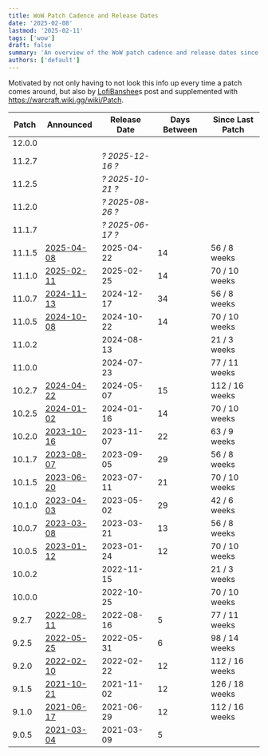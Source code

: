 ```yaml
---
title: WoW Patch Cadence and Release Dates
date: '2025-02-08'
lastmod: '2025-02-11'
tags: ['wow']
draft: false
summary: 'An overview of the WoW patch cadence and release dates since Shadowlands.'
authors: ['default']
---
```


Motivated by not only having to not look this info up every time a patch comes around, but also by [LofiBanshee](https://bsky.app/profile/lofibanshee.fyi/post/3lhnzeshfas2r)s post and supplemented with https://warcraft.wiki.gg/wiki/Patch.

| Patch  | Announced                                                                                                                          | Release Date     | Days Between | Since Last Patch |
| ------ | ---------------------------------------------------------------------------------------------------------------------------------- | ---------------- | ------------ | ---------------- |
| 12.0.0 |                                                                                                                                    |                  |              |                  |
| 11.2.7 |                                                                                                                                    | _? 2025-12-16 ?_ |              |                  |
| 11.2.5 |                                                                                                                                    | _? 2025-10-21 ?_ |              |                  |
| 11.2.0 |                                                                                                                                    | _? 2025-08-26 ?_ |              |                  |
| 11.1.7 |                                                                                                                                    | _? 2025-06-17 ?_ |              |                  |
| 11.1.5 | [2025-04-08](https://www.wowhead.com/news/patch-11-1-5-release-date-is-april-22nd-376279)                                          | 2025-04-22       | 14           | 56 / 8 weeks     |
| 11.1.0 | [2025-02-11](https://www.wowhead.com/news/patch-11-1-undermine-d-release-date-is-february-25-370014)                               | 2025-02-25       | 14           | 70 / 10 weeks    |
| 11.0.7 | [2024-11-13](https://www.wowhead.com/news/patch-11-0-7-siren-isle-release-date-is-december-17th-350494)                            | 2024-12-17       | 34           | 56 / 8 weeks     |
| 11.0.5 | [2024-10-08](https://www.wowhead.com/news/patch-11-0-5-20th-anniversary-celebration-release-date-is-october-22nd-347708)           | 2024-10-22       | 14           | 70 / 10 weeks    |
| 11.0.2 |                                                                                                                                    | 2024-08-13       |              | 21 / 3 weeks     |
| 11.0.0 |                                                                                                                                    | 2024-07-23       |              | 77 / 11 weeks    |
| 10.2.7 | [2024-04-22](https://www.wowhead.com/news/patch-10-2-7-dark-heart-releases-on-may-7th-338926)                                      | 2024-05-07       | 15           | 112 / 16 weeks   |
| 10.2.5 | [2024-01-02](https://www.wowhead.com/news/patch-10-2-5-seeds-of-renewal-launches-january-16-content-overview-337094)               | 2024-01-16       | 14           | 70 / 10 weeks    |
| 10.2.0 | [2023-10-16](https://www.wowhead.com/news/patch-10-2-guardians-of-the-dream-launches-on-november-7th-335528)                       | 2023-11-07       | 22           | 63 / 9 weeks     |
| 10.1.7 | [2023-08-07](https://www.wowhead.com/news/this-week-in-wow-august-7-2023-patch-10-1-7-release-date-classic-hardcore-334477)        | 2023-09-05       | 29           | 56 / 8 weeks     |
| 10.1.5 | [2023-06-20](https://www.wowhead.com/news/patch-10-1-5-fractures-in-time-launches-july-11-333581)                                  | 2023-07-11       | 21           | 70 / 10 weeks    |
| 10.1.0 | [2023-04-03](https://www.wowhead.com/news/patch-10-1-embers-of-neltharion-goes-live-on-may-2nd-332273)                             | 2023-05-02       | 29           | 42 / 6 weeks     |
| 10.0.7 | [2023-03-08](https://www.wowhead.com/news/dragonflight-patch-10-0-7-content-update-is-coming-soon-331639)                          | 2023-03-21       | 13           | 56 / 8 weeks     |
| 10.0.5 | [2023-01-12](https://www.wowhead.com/news/dragonflight-patch-10-0-5-arrives-january-24th-na-25th-eu-330946)                        | 2023-01-24       | 12           | 70 / 10 weeks    |
| 10.0.2 |                                                                                                                                    | 2022-11-15       |              | 21 / 3 weeks     |
| 10.0.0 |                                                                                                                                    | 2022-10-25       |              | 70 / 10 weeks    |
| 9.2.7  | [2022-08-11](https://www.wowhead.com/news/shadowlands-patch-9-2-7-arrives-august-16th-official-patch-notes-328298)                 | 2022-08-16       | 5            | 77 / 11 weeks    |
| 9.2.5  | [2022-05-25](https://www.wowhead.com/news/shadowlands-patch-9-2-5-releases-on-may-31st-327162)                                     | 2022-05-31       | 6            | 98 / 14 weeks    |
| 9.2.0  | [2022-02-10](https://www.wowhead.com/news/shadowlands-patch-9-2-eternitys-end-releases-on-february-22nd-na-february-23rd-325919)   | 2022-02-22       | 12           | 112 / 16 weeks   |
| 9.1.5  | [2021-10-21](https://www.wowhead.com/news/patch-9-1-5-release-date-is-november-2nd-us-november-3rd-eu-324585)                      | 2021-11-02       | 12           | 126 / 18 weeks   |
| 9.1.0  | [2021-06-17](https://www.wowhead.com/news/shadowlands-patch-9-1-chains-of-domination-releases-on-june-29th-na-june-30th-eu-322826) | 2021-06-29       | 12           | 112 / 16 weeks   |
| 9.0.5  | [2021-03-04](https://www.wowhead.com/news/shadowlands-patch-9-0-5-releases-march-9th-na-march-10th-eu-321250)                      | 2021-03-09       | 5            |                  |
